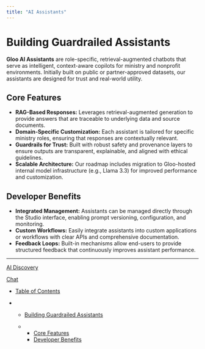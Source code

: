 ```yaml
---
title: "AI Assistants"
---
```


# Building Guardrailed Assistants

**Gloo AI Assistants** are role-specific, retrieval-augmented chatbots that serve as intelligent, context-aware copilots for ministry and nonprofit environments. Initially built on public or partner-approved datasets, our assistants are designed for trust and real-world utility.

## Core Features

* **RAG-Based Responses:** Leverages retrieval-augmented generation to provide answers that are traceable to underlying data and source documents.
* **Domain-Specific Customization:** Each assistant is tailored for specific ministry roles, ensuring that responses are contextually relevant.
* **Guardrails for Trust:** Built with robust safety and provenance layers to ensure outputs are transparent, explainable, and aligned with ethical guidelines.
* **Scalable Architecture:** Our roadmap includes migration to Gloo-hosted internal model infrastructure (e.g., Llama 3.3) for improved performance and customization.

## Developer Benefits

* **Integrated Management:** Assistants can be managed directly through the Studio interface, enabling prompt versioning, configuration, and monitoring.
* **Custom Workflows:** Easily integrate assistants into custom applications or workflows with clear APIs and comprehensive documentation.
* **Feedback Loops:** Built-in mechanisms allow end-users to provide structured feedback that continuously improves assistant performance.

***

[AI Discovery](/docs/ai-discovery)

[Chat](/docs/chat-1)

* [Table of Contents](#)

* * [Building Guardrailed Assistants](#building-guardrailed-assistants)

  * * [Core Features](#core-features)
    * [Developer Benefits](#developer-benefits)

